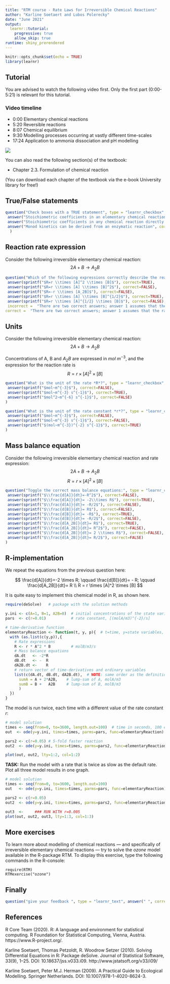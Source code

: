 ```yaml
---
title: "RTM course - Rate Laws for Irreversible Chemical Reactions"
author: "Karline Soetaert and Lubos Polerecky"
date: "June 2021"
output: 
  learnr::tutorial:
    progressive: true
    allow_skip: true
runtime: shiny_prerendered
---
```


```r
knitr::opts_chunk$set(echo = TRUE)
library(learnr)
```

## Tutorial

You are advised to watch the following video first. Only the first part (0:00-5:21) is relevant for this tutorial.

### Video timeline
* 0:00 Elementary chemical reactions
* 5:20 Reversible reactions
* 8:07 Chemical equilibrium
* 9:30 Modelling processes occurring at vastly different time-scales
* 17:24 Application to ammonia dissociation and pH modelling

![](https://www.youtube.com/watch?v=loHVpLNQBZE&list=PLx8PHcDdmF-uD1Pr07TU9SzlhlGpfrxqn&index=5)

You can also read the following section(s) of the textbook:

* Chapter 2.3. Formulation of chemical reaction

(You can download each chapter of the textbook via the e-book University library for free!)

## True/False statements

```r
question("Check boxes with a TRUE statement", type = "learnr_checkbox",
 answer("Stoichiometric coefficients in an elementary chemical reaction directly determine the exponents in the expression for the reaction rate", correct=TRUE),
 answer("Stoichiometric coefficients in any chemical reaction directly determine the exponents in the expression for the reaction rate", correct=FALSE),
 answer("Monod kinetics can be derived from an enzymatic reaction", correct=TRUE) 
  )
```

## Reaction rate expression

Consider the following irreversible elementary chemical reaction:
$$
2A + B \rightarrow A_2B
$$

```r
question("Which of the following expressions correctly describe the reaction rate?", type = "learnr_checkbox",
 answer(sprintf("$R=r \\times [A]^2 \\times [B]$"), correct=TRUE),
 answer(sprintf("$R=r \\times [A] \\times [B]^2$"), correct=FALSE),
 answer(sprintf("$R=-r \\times [A_2B]$"), correct=FALSE),
 answer(sprintf("$R=r \\times [A] \\times [B]^{1/2}$"), correct=TRUE),
 answer(sprintf("$R=r \\times [A]^{1/2} \\times [B]$"), correct=FALSE),
 incorrect =  "There are two correct answers; answer 1 assumes that the rate R is expressed in mole of B per time; answer 4 assumes that R is expressed in mole of A per time - it is simplest to express the rate in terms of mole of B",  
correct =  "There are two correct answers; answer 1 assumes that the rate R is expressed in mole of B per time; answer 4 assumes that R is expressed in mole of A per time - it is simplest to express the rate in terms of mole of B")
```

## Units

Consider the following irreversible elementary chemical reaction:
$$
2A + B \rightarrow A_2B
$$

Concentrations of A, B and $A_2B$ are expressed in $mol~m^{-3}$, and the expression for the reaction rate is 
$$
R=r \times [A]^2 \times [B]
$$

```r
question("What is the unit of the rate *R*?", type = "learnr_checkbox",
 answer(sprintf("$mol~m^{-3}$"), correct=FALSE),
 answer(sprintf("$mol~m^{-3} s^{-1}$"), correct=TRUE),
 answer(sprintf("$mol^2~m^{-6} s^{-1}$"), correct=FALSE)
)
```


```r
question("What is the unit of the rate constant *r*?", type = "learnr_checkbox",
 answer(sprintf("$mol~m^{-3}$"), correct=FALSE),
 answer(sprintf("$mol~m^{-3} s^{-1}$"), correct=FALSE),
 answer(sprintf("$(mol~m^{-3})^{-2} s^{-1}$"), correct=TRUE)
)
```

## Mass balance equation

Consider the following irreversible elementary chemical reaction and rate expression:
$$
2A + B \rightarrow A_2B
$$
$$
R=r \times [A]^2 \times [B]
$$

```r
question("Toggle the correct mass balance equations:", type = "learnr_checkbox",
 answer(sprintf("$\\frac{d[A]}{dt}=-R^2$"), correct=FALSE),
 answer(sprintf("$\\frac{d[A]}{dt}= -2\\times R$"), correct=TRUE),
 answer(sprintf("$\\frac{d[A]}{dt}= -R/2$"), correct=FALSE),
 answer(sprintf("$\\frac{d[B]}{dt}= R$"), correct=FALSE),
 answer(sprintf("$\\frac{d[B]}{dt}= -R$"), correct=TRUE),
 answer(sprintf("$\\frac{d[B]}{dt}= -R/2$"), correct=FALSE),
 answer(sprintf("$\\frac{d[A_2B]}{dt}= R$"), correct=TRUE),
 answer(sprintf("$\\frac{d[A_2B]}{dt}= R^2$"), correct=FALSE),
 answer(sprintf("$\\frac{d[A_2B]}{dt}= 2 \\times R$"), correct=FALSE),
 answer(sprintf("$\\frac{d[A_2B]}{dt}= R/2$"), correct=FALSE)
)
```

## R-implementation

We repeat the equations from the previous question here:

$$
\frac{d[A]}{dt}=-2 \times R; \qquad
\frac{d[B]}{dt}= - R; \qquad
\frac{d[A_2B]}{dt}= R \\
R = r \times [A]^2 \times [B]
$$

It is quite easy to implement this chemical model in R, as shown here.

```r
require(deSolve)   # package with the solution methods

y.ini <- c(A=1, B=1, A2B=0)  # initial concentrations of the state variables, [mol/m3]
pars  <- c(r=0.01)           # rate constant, [(molA/m3)^{-2}/s]

# time-derivative function
elementaryReaction <- function(t, y, p){  # t=time, y=state variables, p=parameters
  with (as.list(c(y,p)),{
    # Rate expressions
    R <- r * A^2 * B         # molB/m3/s
    # Mass balance equations
    dA.dt   <- -2*R
    dB.dt   <- -  R
    dA2B.dt <-    R
    # return vector of time-derivatives and ordinary variables
    list(c(dA.dt, dB.dt, dA2B.dt),  # NOTE: same order as the definition of y.ini!
      sumA = A + 2*A2B,    # lump-sum of A, molA/m3
      sumB = B +   A2B     # lump-sum of B, molB/m3
      )
  })
}
```

The model is run twice, each time with a different value of the rate constant $r$:
```r
# model solution
times <- seq(from=0, to=3600, length.out=100)  # time in seconds, 100 equally spaced values
out  <- ode(y=y.ini, times=times, parms=pars, func=elementaryReaction)

pars2 <- c(r=0.05) # 5-fold faster reaction
out2  <- ode(y=y.ini, times=times, parms=pars2, func=elementaryReaction)

plot(out, out2, lty=1:2, col=1:2)
```

**TASK:** Run the model with a rate that is twice as slow as the default rate. Plot all three model results in one graph.

```r
# model solution
times <- seq(from=0, to=3600, length.out=100)
out   <- ode(y=y.ini, times=times, parms=pars, func=elementaryReaction)

pars2 <- c(r=0.05)
out2  <- ode(y=y.ini, times=times, parms=pars2, func=elementaryReaction)

out3  <-     ### RUN WITH r=0.005
plot(out, out2, out3, lty=1:3, col=1:3)
```

## More exercises

To learn more about modelling of chemical reactions --- and specifically of irreversible elementary chemical reactions --- try to solve the *ozone* model available in the R-package RTM. To display this exercise, type the following commands in the R-console:

```
require(RTM)
RTMexercise("ozone")
```

## Finally

```r
question("give your feedback ", type = "learnr_text", answer(" ", correct=TRUE), correct="thank you", incorrect = "thank you")
```

## References

R Core Team (2020). R: A language and environment for statistical computing. R
  Foundation for Statistical Computing, Vienna, Austria. https://www.R-project.org/.

Karline Soetaert, Thomas Petzoldt, R. Woodrow Setzer (2010). Solving Differential
  Equations in R: Package deSolve. Journal of Statistical Software, 33(9), 1--25.
  DOI: 10.18637/jss.v033.i09. http://www.jstatsoft.org/v33/i09/

Karline Soetaert, Peter M.J. Herman (2009). A Practical Guide to Ecological Modelling. Springer Netherlands. DOI: 10.1007/978-1-4020-8624-3.
